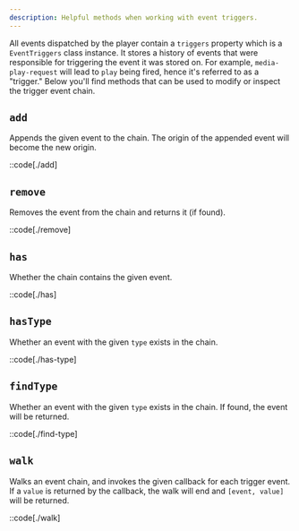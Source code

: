 ```yaml
---
description: Helpful methods when working with event triggers.
---
```


All events dispatched by the player contain a `triggers` property which is a `EventTriggers`
class instance. It stores a history of events that were responsible for triggering the event
it was stored on. For example, `media-play-request` will lead to `play` being fired, hence it's
referred to as a "trigger." Below you'll find methods that can be used to modify or inspect the
trigger event chain.

## `add`

Appends the given event to the chain. The origin of the appended event will become the
new origin.

::code[./add]

## `remove`

Removes the event from the chain and returns it (if found).

::code[./remove]

## `has`

Whether the chain contains the given event.

::code[./has]

## `hasType`

Whether an event with the given `type` exists in the chain.

::code[./has-type]

## `findType`

Whether an event with the given `type` exists in the chain. If found, the event will
be returned.

::code[./find-type]

## `walk`

Walks an event chain, and invokes the given callback for each trigger event.
If a `value` is returned by the callback, the walk will end and `[event, value]` will be returned.

::code[./walk]
